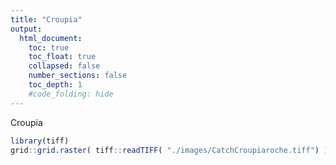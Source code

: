 ```yaml
---
title: "Croupia"
output:
  html_document:
    toc: true
    toc_float: true
    collapsed: false
    number_sections: false
    toc_depth: 1
    #code_folding: hide
---
```


</div>
<div class="col-sm-6">
Croupia
```r
library(tiff)
grid::grid.raster( tiff::readTIFF( "./images/CatchCroupiaroche.tiff") )
```
</a>
</div>